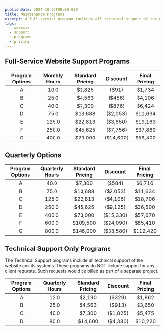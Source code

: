 ```yaml
---
publishDate: 2024-10-22T00:00:00Z
title: Maintenance Programs
excerpt: A full-service program includes all technical support of the website and its systems, in addition to support hours for literally any client request. Such requests could include a site update, added content, new navigation, training, and so on.
tags:
  - website
  - support
  - programs
  - pricing
---
```


## Full-Service Website Support Programs

| Program Options | Monthly Hours | Standard Pricing | Discount | Final Pricing |
| :-------------: | :-----------: | :--------------: | :------: | :-----------: |
| A               | 10.0          | $1,825           | ($91)    | $1,734        |
| B               | 25.0          | $4,563           | ($456)   | $4,106        |
| C               | 40.0          | $7,300           | ($876)   | $6,424        |
| D               | 75.0          | $13,688          | ($2,053) | $11,634       |
| E               | 125.0         | $22,813          | ($3,650) | $19,163       |
| F               | 250.0         | $45,625          | ($7,756) | $37,869       |
| G               | 400.0         | $73,000          | ($14,600)| $58,400       |

## Quarterly Options

| Program Options | Quarterly Hours | Standard Pricing | Discount | Final Pricing |
| :-------------: | :-------------: | :--------------: | :------: | :-----------: |
| A               | 40.0            | $7,300           | ($584)   | $6,716        |
| B               | 75.0            | $13,688          | ($2,053) | $11,634       |
| C               | 125.0           | $22,813          | ($4,106) | $18,706       |
| D               | 250.0           | $45,625          | ($9,125) | $36,500       |
| E               | 400.0           | $73,000          | ($15,330)| $57,670       |
| F               | 600.0           | $109,500         | ($24,090)| $85,410       |
| G               | 800.0           | $146,000         | ($33,580)| $112,420      |

## Technical Support Only Programs

The Technical Support programs include all technical support of the website and its systems. These programs do NOT include support for any client requests. Such requests would be billed as part of a separate project.


| Program Options | Quarterly Hours | Standard Pricing | Discount | Final Pricing |
| :-------------: | :-------------: | :--------------: | :------: | :-----------: |
| A               | 12.0            | $2,190           | ($329)   | $1,862        |
| B               | 25.0            | $4,563           | ($913)   | $3,650        |
| C               | 40.0            | $7,300           | ($1,825) | $5,475        |
| D               | 80.0            | $14,600          | ($4,380) | $10,220       |

